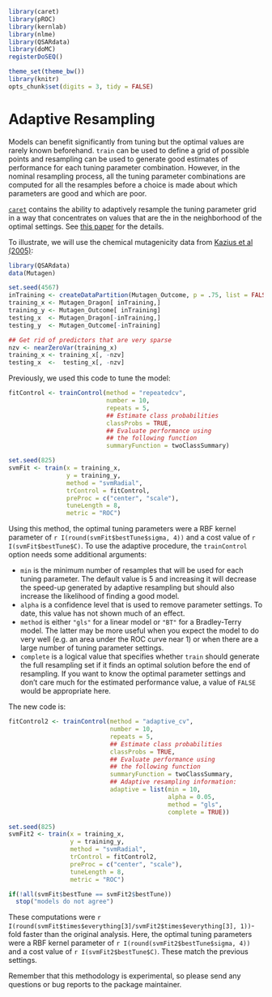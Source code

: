 ```r
library(caret)
library(pROC)
library(kernlab)
library(nlme)
library(QSARdata)
library(doMC)
registerDoSEQ()

theme_set(theme_bw())
library(knitr)
opts_chunk$set(digits = 3, tidy = FALSE)

```
# Adaptive Resampling

Models can benefit significantly from tuning but the optimal values are rarely known beforehand. `train` can be used to define a grid of possible points and resampling can be used to generate good estimates of performance for each tuning parameter combination. However, in the nominal resampling process, all the tuning parameter combinations are computed for all the resamples before a choice is made about which parameters are good and which are poor.

[`caret`](http://cran.r-project.org/web/packages/caret/index.html) contains the ability to adaptively resample the tuning parameter grid in a way that concentrates on values that are the in the neighborhood of the optimal settings. See [this paper](http://arxiv.org/abs/1405.6974) for the details.

To illustrate, we will use the chemical mutagenicity data from [Kazius et al (2005)](http://pubs.acs.org/doi/abs/10.1021/jm040835a):

```r
library(QSARdata)
data(Mutagen)

set.seed(4567)
inTraining <- createDataPartition(Mutagen_Outcome, p = .75, list = FALSE)
training_x <- Mutagen_Dragon[ inTraining,]
training_y <- Mutagen_Outcome[ inTraining]
testing_x  <- Mutagen_Dragon[-inTraining,]
testing_y  <- Mutagen_Outcome[-inTraining]

## Get rid of predictors that are very sparse
nzv <- nearZeroVar(training_x)
training_x <- training_x[, -nzv]
testing_x  <-  testing_x[, -nzv]
```

Previously, we used this code to tune the model:

```r
fitControl <- trainControl(method = "repeatedcv",
                           number = 10,
                           repeats = 5,
                           ## Estimate class probabilities
                           classProbs = TRUE,
                           ## Evaluate performance using 
                           ## the following function
                           summaryFunction = twoClassSummary)

set.seed(825)
svmFit <- train(x = training_x,
                y = training_y, 
                method = "svmRadial", 
                trControl = fitControl, 
                preProc = c("center", "scale"),
                tuneLength = 8,
                metric = "ROC")
```

Using this method, the optimal tuning parameters were a RBF kernel parameter of `r I(round(svmFit$bestTune$sigma, 4))` and a cost value of `r I(svmFit$bestTune$C)`. To use the adaptive procedure, the `trainControl` option needs some additional arguments:

 - `min` is the minimum number of resamples that will be used for each tuning parameter. The default value is 5 and increasing it will decrease the speed-up generated by adaptive resampling but should also increase the likelihood of finding a good model.
 - `alpha` is a confidence level that is used to remove parameter settings. To date, this value has not shown much of an effect.
 - `method` is either `"gls"` for a linear model or `"BT"` for a Bradley-Terry model. The latter may be more useful when you expect the model to do very well (e.g. an area under the ROC curve near 1) or when there are a large number of tuning parameter settings.
 - `complete` is a logical value that specifies whether `train` should generate the full resampling set if it finds an optimal solution before the end of resampling. If you want to know the optimal parameter settings and don't care much for the estimated performance value, a value of `FALSE` would be appropriate here.

The new code is:

```r
fitControl2 <- trainControl(method = "adaptive_cv",
                            number = 10,
                            repeats = 5,
                            ## Estimate class probabilities
                            classProbs = TRUE,
                            ## Evaluate performance using 
                            ## the following function
                            summaryFunction = twoClassSummary,
                            ## Adaptive resampling information:
                            adaptive = list(min = 10, 
                                            alpha = 0.05, 
                                            method = "gls",
                                            complete = TRUE))

set.seed(825)
svmFit2 <- train(x = training_x,
                 y = training_y,  
                 method = "svmRadial", 
                 trControl = fitControl2, 
                 preProc = c("center", "scale"),
                 tuneLength = 8,
                 metric = "ROC")
```
```r
if(!all(svmFit$bestTune == svmFit2$bestTune))
  stop("models do not agree")
```
These computations were `r I(round(svmFit$times$everything[3]/svmFit2$times$everything[3], 1))`-fold faster than the original analysis. Here, the optimal tuning parameters were a RBF kernel parameter of `r I(round(svmFit2$bestTune$sigma, 4))` and a cost value of `r I(svmFit2$bestTune$C)`. These match the previous settings.

Remember that this methodology is experimental, so please send any questions or bug reports to the package maintainer.
